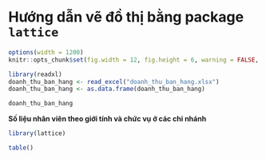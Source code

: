 # **Hướng dẫn vẽ đồ thị bằng package `lattice`** 

```r
options(width = 1200)
knitr::opts_chunk$set(fig.width = 12, fig.height = 6, warning = FALSE, message = FALSE)
```

```r
library(readxl)
doanh_thu_ban_hang <- read_excel("doanh_thu_ban_hang.xlsx")
doanh_thu_ban_hang <- as.data.frame(doanh_thu_ban_hang)

doanh_thu_ban_hang
```

**Số liệu nhân viên theo giới tính và chức vụ ở các chi nhánh**

```r
library(lattice)

table()
```

